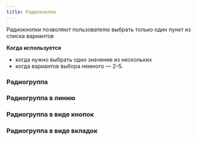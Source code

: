 ```yaml
---
title: Радиокнопки
---
```


Радиокнопки позволяют пользователю выбрать только один пункт из списка вариантов

**Когда используется**

- когда нужно выбрать одно значение из нескольких
- когда вариантов выбора немного — 2–5.

### Радиогруппа
<Sandbox height={200} projectId="uxcomponents_radio_group_column" />

### Радиогруппа в линию
<Sandbox height={150} projectId="uxcomponents_radio_group_inline" />

### Радиогруппа в виде кнопок
<Sandbox height={400} projectId="uxcomponents_radio_buttons" />

### Радиогруппа в виде вкладок
<Sandbox height={350} projectId="uxcomponents_radio_tabs" />
